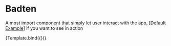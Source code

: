 
<Meta title="Components/Badten" />

# Badten

A most import component that simply let user interact with the app, [[Default Example](/docs/components-brand-example--success)] if you want to see in action


<Story name="Introduction" args={{}}>
  {Template.bind({})}
</Story>
